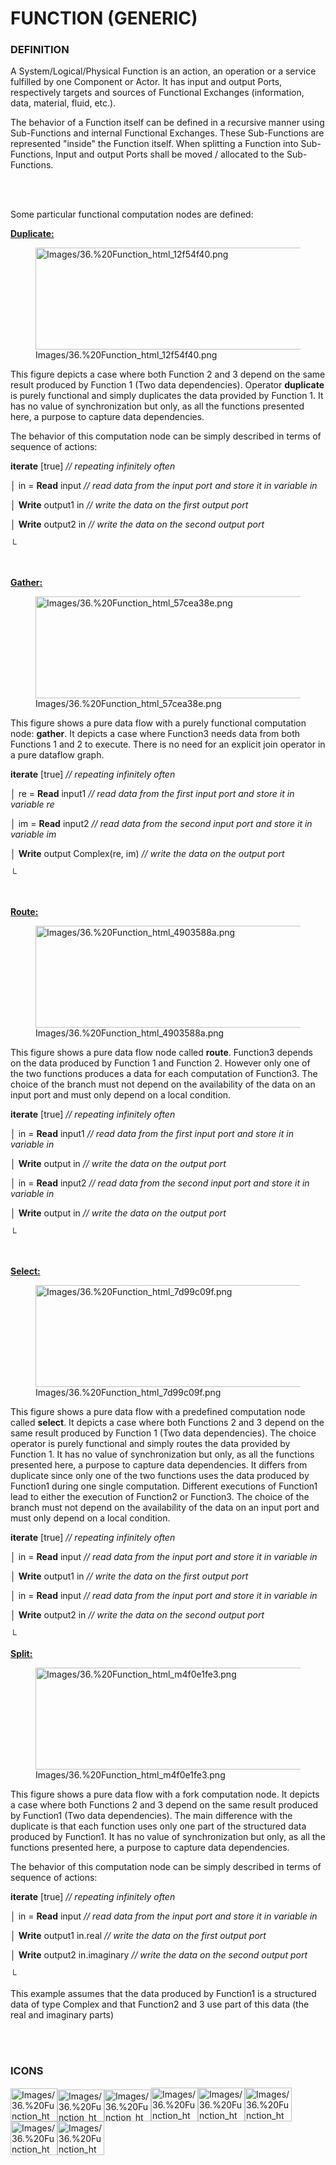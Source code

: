 
= FUNCTION (GENERIC) =

=== DEFINITION ===

A System/Logical/Physical Function is an action, an operation or a service fulfilled by one Component or Actor. It has input and output Ports, respectively targets and sources of Functional Exchanges (information, data, material, fluid, etc.).


The behavior of a Function itself can be defined in a recursive manner using Sub-Functions and internal Functional Exchanges. These Sub-Functions are represented &quot;inside&quot; the Function itself. When splitting a Function into Sub-Functions, Input and output Ports shall be moved / allocated to the Sub-Functions.


<br>
<br>


Some particular functional computation nodes are defined:


<u>'''Duplicate:'''</u>


[[Image:Images/36.%20Function_html_12f54f40.png|528x163px]]


This figure depicts a case where both Function 2 and 3 depend on the same result produced by Function 1 (Two data dependencies). Operator '''duplicate''' is purely functional and simply duplicates the data provided by Function 1. It has no value of synchronization but only, as all the functions presented here, a purpose to capture data dependencies.


The behavior of this computation node can be simply described in terms of sequence of actions:


'''iterate''' &#91;true&#93;			''// repeating infinitely often''


&#9474;	in = '''Read''' input		''// read data from the input port and store it in variable in''


&#9474; '''Write''' output1 in	''// write the data on the first output port''


&#9474; '''Write''' output2 in	''// write the data on the second output port''


&#9492;


<br>


<u>'''Gather:'''</u>


[[Image:Images/36.%20Function_html_57cea38e.png|528x163px]]


This figure shows a pure data flow with a purely functional computation node: '''gather'''. It depicts a case where Function3 needs data from both Functions 1 and 2 to execute. There is no need for an explicit join operator in a pure dataflow graph.


'''iterate''' &#91;true&#93;				''// repeating infinitely often''


&#9474;	re = '''Read''' input1		''// read data from the first input port and store it in variable re''


&#9474;	im = '''Read''' input2		''// read data from the second input port and store it in variable im''


&#9474; '''Write''' output Complex(re, im)	''// write the data on the output port''


&#9492;


<br>


<u>'''Route:'''</u>


[[Image:Images/36.%20Function_html_4903588a.png|528x163px]]


This figure shows a pure data flow node called '''route'''. Function3 depends on the data produced by Function 1 and Function 2. However only one of the two functions produces a data for each computation of Function3. The choice of the branch must not depend on the availability of the data on an input port and must only depend on a local condition.


'''iterate''' &#91;true&#93;			''// repeating infinitely often''


&#9474;	in = '''Read''' input1	''// read data from the first input port and store it in variable in''


&#9474; '''Write''' output in		''// write the data on the output port''


&#9474;	in = '''Read''' input2	''// read data from the second input port and store it in variable in''


&#9474; '''Write''' output in		''// write the data on the output port''


&#9492;


<br>


<u>'''Select:'''</u>


[[Image:Images/36.%20Function_html_7d99c09f.png|528x163px]]


This figure shows a pure data flow with a predefined computation node called '''select'''. It depicts a case where both Functions 2 and 3 depend on the same result produced by Function 1 (Two data dependencies). The choice operator is purely functional and simply routes the data provided by Function 1. It has no value of synchronization but only, as all the functions presented here, a purpose to capture data dependencies. It differs from duplicate since only one of the two functions uses the data produced by Function1 during one single computation. Different executions of Function1 lead to either the execution of Function2 or Function3. The choice of the branch must not depend on the availability of the data on an input port and must only depend on a local condition.


'''iterate''' &#91;true&#93;			''// repeating infinitely often''


&#9474;	in = '''Read''' input		''// read data from the input port and store it in variable in''


&#9474; '''Write''' output1 in	''// write the data on the first output port''


&#9474;	in = '''Read''' input		''// read data from the input port and store it in variable in''


&#9474; '''Write''' output2 in	''// write the data on the second output port''


&#9492;


<u>'''Split:'''</u>


[[Image:Images/36.%20Function_html_m4f0e1fe3.png|528x163px]]


This figure shows a pure data flow with a fork computation node. It depicts a case where both Functions 2 and 3 depend on the same result produced by Function1 (Two data dependencies). The main difference with the duplicate is that each function uses only one part of the structured data produced by Function1. It has no value of synchronization but only, as all the functions presented here, a purpose to capture data dependencies.


The behavior of this computation node can be simply described in terms of sequence of actions:


'''iterate''' &#91;true&#93;				''// repeating infinitely often''


&#9474;	in = '''Read''' input			''// read data from the input port and store it in variable in''


&#9474; '''Write''' output1 in.real		''// write the data on the first output port''


&#9474; '''Write''' output2 in.imaginary	''// write the data on the second output port''


&#9492;


This example assumes that the data produced by Function1 is a structured data of type Complex and that Function2 and 3 use part of this data (the real and imaginary parts)


<br>
<br>


=== ICONS ===

[[Image:Images/36.%20Function_html_159223fa.png|75x53px]][[Image:Images/36.%20Function_html_4d4fd6d3.png|75x51px]][[Image:Images/36.%20Function_html_2c7fd338.png|75x51px]][[Image:Images/36.%20Function_html_32921c88.png|75x54px]][[Image:Images/36.%20Function_html_m4c7482fa.png|75x54px]][[Image:Images/36.%20Function_html_79978ef6.png|75x54px]][[Image:Images/36.%20Function_html_2709aa19.png|75x54px]][[Image:Images/36.%20Function_html_35daebe4.png|75x54px]]


<br>

